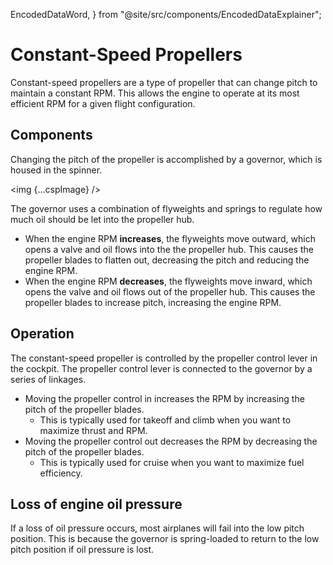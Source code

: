   EncodedDataWord,
} from "@site/src/components/EncodedDataExplainer";

# Constant-Speed Propellers

Constant-speed propellers are a type of propeller that can change pitch to
maintain a constant RPM. This allows the engine to operate at its most efficient
RPM for a given flight configuration.

## Components

Changing the pitch of the propeller is accomplished by a governor, which is
housed in the spinner.

<img {...cspImage} />

The governor uses a combination of flyweights and springs to regulate how much
oil should be let into the propeller hub.

- When the engine RPM **increases**, the flyweights move outward, which opens a
  valve and oil flows into the the propeller hub. This causes the propeller
  blades to flatten out, decreasing the pitch and reducing the engine RPM.
- When the engine RPM **decreases**, the flyweights move inward, which opens the
  valve and oil flows out of the propeller hub. This causes the propeller blades
  to increase pitch, increasing the engine RPM.

## Operation

The constant-speed propeller is controlled by the propeller control lever in the
cockpit. The propeller control lever is connected to the governor by a series of
linkages.

- Moving the propeller control in increases the RPM by increasing the pitch of
  the propeller blades.
  - This is typically used for takeoff and climb when you want to maximize
    thrust and RPM.
- Moving the propeller control out decreases the RPM by decreasing the pitch of
  the propeller blades.
  - This is typically used for cruise when you want to maximize fuel efficiency.

## Loss of engine oil pressure

If a loss of oil pressure occurs, most airplanes will fail into the low pitch
position. This is because the governor is spring-loaded to return to the low
pitch position if oil pressure is lost.
